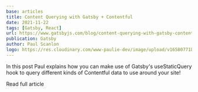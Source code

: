 ```yaml
---
base: articles
title: Content Querying with Gatsby + Contentful
date: 2021-11-22
tags: [Gatsby, React]
url: https://www.gatsbyjs.com/blog/content-querying-with-gatsby-contentful
publication: Gatsby
author: Paul Scanlon
logo: https://res.cloudinary.com/www-paulie-dev/image/upload/v1658077182/paulie.dev/Logos/gatsby-logo_dgbkjm.png
---
```


In this post Paul explains how you can make use of Gatsby's useStaticQuery hook to query different kinds of Contentful
data to use around your site!

<CtaExternal href='https://www.gatsbyjs.com/blog/content-querying-with-gatsby-contentful'>
  Read full article
</CtaExternal>
